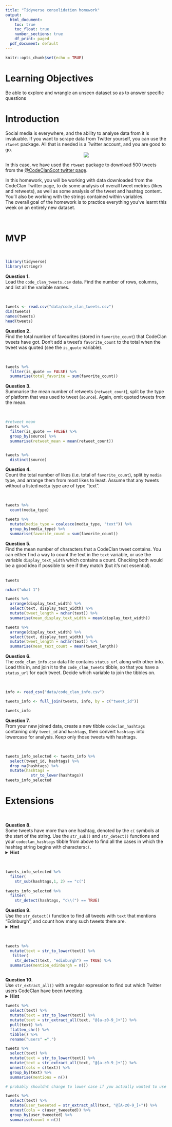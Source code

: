 ```yaml
---
title: "Tidyverse consolidation homework"
output:
  html_document:
    toc: true
    toc_float: true
    number_sections: true
    df_print: paged
  pdf_document: default
---
```


```r
knitr::opts_chunk$set(echo = TRUE)
```


# Learning Objectives 

Be able to explore and wrangle an unseen dataset so as to answer specific questions

# Introduction

Social media is everywhere, and the ability to analyse data from it is invaluable. If you want to scrape data from Twitter yourself, you can use the `rtweet` package. All that is needed is a Twitter account, and you are good to go. 
<center>
![](http://www.storybench.org/wp-content/uploads/2018/11/rtweet-730x461.png)
</center>

In this case, we have used the `rtweet` package to download 500 tweets from the [@CodeClanScot twitter page](https://twitter.com/CodeClanScot). 
  
In this homework, you will be working with data downloaded from the CodeClan Twitter page, to do some analysis of overall tweet metrics (likes and retweets), as well as some analysis of the tweet and hashtag content. You'll also be working with the strings contained within variables. 
<br>
The overall goal of the homework is to practice everything you've learnt this week on an entirely new dataset. 
<br>

<br>

# MVP 

<br>

```r
library(tidyverse)
library(stringr)
```



**Question 1.**  
Load the `code_clan_tweets.csv` data. Find the number of rows, columns, and list all the variable names. 

<br>

```r
tweets <- read.csv("data/code_clan_tweets.csv")
dim(tweets)
names(tweets)
head(tweets)
```


**Question 2.**  
Find the total number of favourites (stored in `favorite_count`) that CodeClan tweets have got. Don't add a tweet's `favorite_count` to the total when the tweet was quoted (see the `is_quote` variable). 

<br>

```r
tweets %>% 
  filter(is_quote == FALSE) %>% 
  summarise(total_favorite = sum(favorite_count)) 
```


**Question 3.**  
Summarise the mean number of retweets (`retweet_count`), split by the type of platform that was used to tweet (`source`). Again, omit quoted tweets from the mean.

<br>

```r
#retweet mean
tweets %>% 
  filter(is_quote == FALSE) %>%
  group_by(source) %>% 
  summarise(retweet_mean = mean(retweet_count))  


tweets %>% 
  distinct(source)


```


**Question 4.**  
Count the total number of likes (i.e. total of `favorite_count`), split by `media` type, and arrange them from most likes to least. Assume that any tweets without a listed `media` type are of type "text".  

<br>

```r
tweets %>% 
  count(media_type)

tweets %>% 
  mutate(media_type = coalesce(media_type, "text")) %>% 
  group_by(media_type) %>% 
  summarise(favorite_count = sum(favorite_count))


```


**Question 5.**  
Find the mean number of characters that a CodeClan tweet contains.  You can either find a way to count the text in the `text` variable, or use the variable `display_text_width` which contains a count. Checking both would be a good idea if possible to see if they match (but it's not essential).  
<br>

```r
tweets

nchar("what 1")

tweets %>%
  arrange(display_text_width) %>%
  select(text, display_text_width) %>% 
  mutate(tweet_length = nchar(text)) %>% 
  summarise(mean_display_text_width = mean(display_text_width))

tweets %>%
  arrange(display_text_width) %>%
  select(text, display_text_width) %>% 
  mutate(tweet_length = nchar(text)) %>% 
  summarise(mean_text_count = mean(tweet_length))


```


**Question 6.**  
The `code_clan_info.csv` data file contains `status_url` along with other info. Load this in, and join it to the `code_clan_tweets` tibble, so that you have a `status_url` for each tweet. Decide which variable to join the tibbles on.  

<br>

```r
info <- read_csv("data/code_clan_info.csv")

tweets_info <- full_join(tweets, info, by = c("tweet_id"))

tweets_info


```


**Question 7.**  
From your new joined data, create a new tibble `codeclan_hashtags` containing only `tweet_id` and `hashtags`, then convert `hashtags` into lowercase for analysis. Keep only those tweets with hashtags.

<br>

```r
tweets_info_selected <- tweets_info %>% 
  select(tweet_id, hashtags) %>% 
  drop_na(hashtags) %>% 
  mutate(hashtags =
           str_to_lower(hashtags))
tweets_info_selected
```



# Extensions

<br>

**Question 8.**  
Some tweets have more than one hashtag, denoted by the `c(` symbols at the start of the string. Use the `str_sub()` and `str_detect()` functions and your `codeclan_hashtags` tibble from above to find all the cases in which the hashtag string begins with characters`c(`.
<details>
<summary>**Hint**</summary>
Try a regex pattern `"c\\("`. The double backslash is necessary in R to mark a backslash as itself being escaped. 
</details>

<br>

```r

tweets_info_selected %>% 
  filter(
    str_sub(hashtags,1, 2) == "c(")
  
tweets_info_selected %>% 
  filter(
    str_detect(hashtags, "c\\(") == TRUE)


```


**Question 9.**  
Use the `str_detect()` function to find all tweets with `text` that mentions "Edinburgh", and count how many such tweets there are. 
<details>
<summary>**Hint**</summary>
You may need to make sure your tweets are all the same case before searching.
</details>

<br>

```r
tweets %>%
  mutate(text = str_to_lower(text)) %>%
   filter(
    str_detect(text, "edinburgh") == TRUE) %>% 
  summarise(mention_edinburgh = n())
  
```


**Question 10.**  
Use `str_extract_all()` with a regular expression to find out which Twitter users CodeClan have been tweeting. 
<details>
<summary>**Hint**</summary>
Think about all the different characters which could be in a Twitter username, do a bit of online research
</details>

```r
tweets %>% 
  select(text) %>% 
  mutate(text = str_to_lower(text)) %>%
  mutate(text = str_extract_all(text, "@[a-z0-9_]+")) %>% 
  pull(text) %>% 
  flatten_chr() %>% 
  tibble() %>% 
  rename("users" =".")

tweets %>% 
  select(text) %>% 
  mutate(text = str_to_lower(text)) %>%
  mutate(text = str_extract_all(text, "@[a-z0-9_]+")) %>% 
  unnest(cols = c(text)) %>% 
  group_by(text) %>% 
  summarise(mentions = n())

# probably shouldnt change to lower case if you actually wanted to use th e twitter handles.

tweets %>%
  select(text) %>%
  mutate(user_tweeeted = str_extract_all(text, "@[A-z0-9_]+")) %>%
  unnest(cols = c(user_tweeeted)) %>%
  group_by(user_tweeeted) %>%
  summarise(count = n())

```

